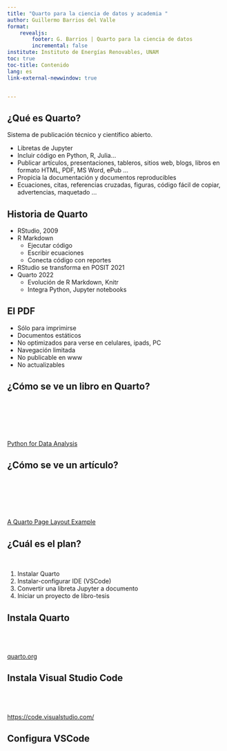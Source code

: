 ```yaml
---
title: "Quarto para la ciencia de datos y academia "
author: Guillermo Barrios del Valle
format: 
    revealjs: 
        footer: G. Barrios | Quarto para la ciencia de datos
        incremental: false
institute: Instituto de Energías Renovables, UNAM
toc: true
toc-title: Contenido
lang: es
link-external-newwindow: true


---
```


## ¿Qué es Quarto?

Sistema de publicación técnico y científico abierto.

- Libretas de Jupyter 
- Incluir código en Python, R, Julia...
- Publicar artículos, presentaciones, tableros, sitios web, blogs, libros en formato HTML, PDF, MS Word, ePub ...
- Propicia la documentación y documentos reproducibles
- Ecuaciones, citas, referencias cruzadas, figuras, código fácil de copiar, advertencias, maquetado ...



## Historia de Quarto 

- RStudio, 2009
- R Markdown
    - Ejecutar código
    - Escribir ecuaciones
    - Conecta código con reportes
- RStudio se transforma en POSIT 2021
- Quarto 2022
    - Evolución de R Markdown, Knitr
    - Integra Python, Jupyter notebooks

## El PDF

- Sólo para imprimirse
- Documentos estáticos 
- No optimizados para verse en celulares, ipads, PC
- Navegación limitada
- No publicable en www
- No actualizables


## ¿Cómo se ve un libro en Quarto?

<br>

<br>

<br>

[Python for Data Analysis](https://wesmckinney.com/book/accessing-data/)



## ¿Cómo se ve un artículo?

<br>

<br>

<br>

[A Quarto Page Layout Example](https://quarto-dev.github.io/quarto-gallery/page-layout/tufte.pdf)



## ¿Cuál es el plan?


<br>

1. Instalar Quarto
1. Instalar-configurar IDE (VSCode)
1. Convertir una libreta Jupyter a documento
1. Iniciar un proyecto de libro-tesis



## Instala Quarto


<br>
<br>
<br>
[quarto.org](https://quarto.org/)

## Instala Visual Studio Code


<br>
<br>
<br>
[https://code.visualstudio.com/](https://code.visualstudio.com/)



## Configura VSCode